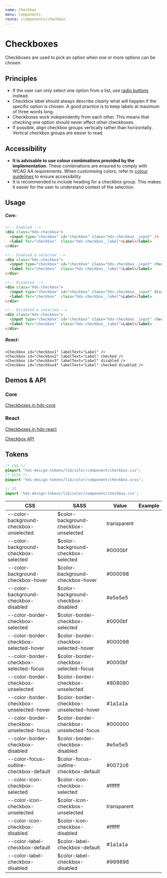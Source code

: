 ```yaml
---
name: Checkbox
menu: Components
route: /components/checkbox
---
```




# Checkboxes

<LargeParagraph>
  Checkboxes are used to pick an option when one or more options can be chosen. 
</LargeParagraph>

## Principles

- If the user can only select one option from a list, use [radio buttons](/components/radio-button) instead.
- Checkbox label should always describe clearly what will happen if the specific option is chosen. A good practice is to keep labels at maximum of three words long.
- Checkboxes work independently from each other. This means that checking one option should never affect other checkboxes.
- If possible, align checkbox groups vertically rather than horizontally. Vertical checkbox groups are easier to read.

## Accessibility

- **It is advisable to use colour combinations provided by the implementation.** These combinations are ensured to comply with WCAG AA requirements. When customising colors, refer to [colour guidelines](/design-tokens/colour "Colour") to ensure accessibility.
- It is recommended to include heading for a checkbox group. This makes it easier for the user to understand context of the selection.

## Usage

<Playground>
  <Checkbox labelText="Label" />
  <Checkbox labelText="Label" checked />
  <Checkbox labelText="Label" disabled />
  <Checkbox labelText="Label" checked disabled />
</Playground>

##### Core:
```html
<!-- Enabled -->
<div class="hds-checkbox">
  <input type="checkbox" id="checkbox" class="hds-checkbox__input" />
  <label for="checkbox"  class="hds-checkbox__label">Label</label>
</div>

<!-- Enabled & selected -->
<div class="hds-checkbox">
  <input type="checkbox" id="checkbox" class="hds-checkbox__input" checked />
  <label for="checkbox"  class="hds-checkbox__label">Label</label>
</div>

<!-- Disabled -->
<div class="hds-checkbox">
  <input type="checkbox" id="checkbox" class="hds-checkbox__input" disabled />
  <label for="checkbox"  class="hds-checkbox__label">Label</label>
</div>

<!-- Disabled & selected -->
<div class="hds-checkbox">
  <input type="checkbox" id="checkbox" class="hds-checkbox__input" checked disabled />
  <label for="checkbox"  class="hds-checkbox__label">Label</label>
</div>
```

##### React:
```tsx
<Checkbox id="checkbox1" labelText="Label" />
<Checkbox id="checkbox2" labelText="Label" checked />
<Checkbox id="checkbox3" labelText="Label" disabled />
<Checkbox id="checkbox4" labelText="Label" checked disabled />
```

## Demos & API

### Core

[Checkboxes in hds-core](/storybook/core/?path=/story/checkbox--default)

### React

[Checkboxes in hds-react](/storybook/react/?path=/story/components-checkbox--default)

[Checkbox API](/storybook/react/?path=/docs/components-checkbox--default)

## Tokens

```css
/* CSS */
@import "hds-design-tokens/lib/color/component/checkbox.css";
/* SCSS */
@import "hds-design-tokens/lib/color/component/checkbox.scss";
```
```js
// JS
import 'hds-design-tokens/lib/color/component/checkbox.css';
```

CSS                                       | SASS                                    | Value       | Example
----------------------------------------- | --------------------------------------- | ----------- | ------------------------------------------------------------------ |
 --color-background-checkbox-unselected   | $color-background-checkbox-unselected   | transparent | <ColorBox color="var(--color-background-checkbox-unselected)" />   |
 --color-background-checkbox-selected     | $color-background-checkbox-selected     | #0000bf     | <ColorBox color="var(--color-background-checkbox-selected)" />     |
 --color-background-checkbox-hover        | $color-background-checkbox-hover        | #000098     | <ColorBox color="var(--color-background-checkbox-hover)" />        |
 --color-background-checkbox-disabled     | $color-background-checkbox-disabled     | #e5e5e5     | <ColorBox color="var(--color-background-checkbox-disabled)" />     |
 --color-border-checkbox-selected         | $color-border-checkbox-selected         | #0000bf     | <ColorBox color="var(--color-border-checkbox-selected)" />         |
 --color-border-checkbox-selected-hover   | $color-border-checkbox-selected-hover   | #000098     | <ColorBox color="var(--color-border-checkbox-selected-hover)" />   |
 --color-border-checkbox-selected-focus   | $color-border-checkbox-selected-focus   | #0000bf     | <ColorBox color="var(--color-border-checkbox-selected-focus)" />   |
 --color-border-checkbox-unselected       | $color-border-checkbox-unselected       | #808080     | <ColorBox color="var(--color-border-checkbox-unselected)" />       |
 --color-border-checkbox-unselected-hover | $color-border-checkbox-unselected-hover | #1a1a1a     | <ColorBox color="var(--color-border-checkbox-unselected-hover)" /> |
 --color-border-checkbox-unselected-focus | $color-border-checkbox-unselected-focus | #000000     | <ColorBox color="var(--color-border-checkbox-unselected-focus)" /> |
 --color-border-checkbox-disabled         | $color-border-checkbox-disabled         | #e5e5e5     | <ColorBox color="var(--color-border-checkbox-disabled)" />         |
 --color-focus-outline-checkbox-default   | $color-focus-outline-checkbox-default   | #0072c6     | <ColorBox color="var(--color-focus-outline-checkbox-default)" />   |
 --color-icon-checkbox-selected           | $color-icon-checkbox-selected           | #ffffff     | <ColorBox color="var(--color-icon-checkbox-selected)" />           |
 --color-icon-checkbox-unselected         | $color-icon-checkbox-unselected         | transparent | <ColorBox color="var(--color-icon-checkbox-unselected)" />         |
 --color-icon-checkbox-disabled           | $color-icon-checkbox-disabled           | #ffffff     | <ColorBox color="var(--color-icon-checkbox-disabled)" />           |
 --color-label-checkbox-default           | $color-label-checkbox-default           | #1a1a1a     | <Text color="var(--color-label-checkbox-default)" />               |
 --color-label-checkbox-disabled          | $color-label-checkbox-disabled          | #999898     | <Text color="var(--color-label-checkbox-disabled)" />              |






